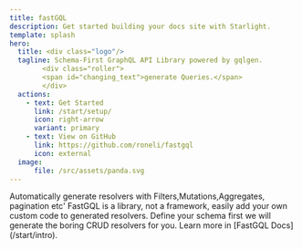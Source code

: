 ```yaml
---
title: fastGQL
description: Get started building your docs site with Starlight.
template: splash
hero:
  title: <div class="logo"/>
  tagline: Schema-First GraphQL API Library powered by gqlgen.
        <div class="roller">
        <span id="changing_text">generate Queries.</span>
        </div>
  actions:
    - text: Get Started
      link: /start/setup/
      icon: right-arrow
      variant: primary
    - text: View on GitHub
      link: https://github.com/roneli/fastgql
      icon: external
  image:
      file: /src/assets/panda.svg
---
```



<CardGrid stagger>
	<Card title="Auto Generate" icon="rocket" class="">
		Automatically generate resolvers with Filters,Mutations,Aggregates, pagination etc'
	</Card>
	<Card title="Extend & Modify" icon="puzzle">
		FastGQL is a library, not a framework, easily add your own custom code to generated resolvers.
	</Card>
	<Card title="Schema First Design" icon="pencil">
		Define your schema first we will generate the boring CRUD resolvers for you.
	</Card>
	<Card title="Read More" icon="open-book">
		Learn more in [FastGQL Docs](/start/intro).
	</Card>
</CardGrid>
